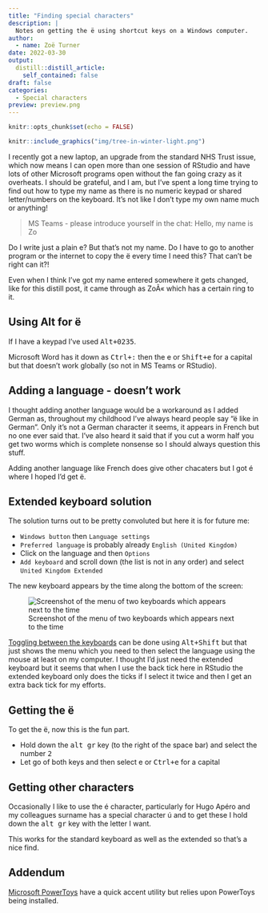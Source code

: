 ```yaml
---
title: "Finding special characters"
description: |
  Notes on getting the ë using shortcut keys on a Windows computer.
author:
  - name: Zoë Turner
date: 2022-03-30
output:
  distill::distill_article:
    self_contained: false
draft: false
categories:
  - Special characters
preview: preview.png  
---
```



```r
knitr::opts_chunk$set(echo = FALSE)
```

```r
knitr::include_graphics("img/tree-in-winter-light.png")
```

I recently got a new laptop, an upgrade from the standard NHS Trust issue, which now means I can open more than one session of RStudio and have lots of other Microsoft programs open without the fan going crazy as it overheats. I should be grateful, and I am, but I've spent a long time trying to find out how to type my name as there is no numeric keypad or shared letter/numbers on the keyboard. It's not like I don't type my own name much or anything!

> MS Teams - please introduce yourself in the chat:
> Hello, my name is Zo

Do I write just a plain e? But that's not my name. Do I have to go to another program or the internet to copy the ë every time I need this? That can't be right can it?! 

Even when I think I've got my name entered somewhere it gets changed, like for this distill post, it came through as ZoÃ« which has a certain ring to it.

## Using Alt for ë

If I have a keypad I've used <kbd>Alt+0235</kbd>. 

Microsoft Word has it down as <kbd>Ctrl+:</kbd> then the e or <kbd>Shift+e</kbd> for a capital but that doesn't work globally (so not in MS Teams or RStudio).

## Adding a language - doesn't work

I thought adding another language would be a workaround as I added German as, throughout my childhood I've always heard people say "ë like in German". Only it's not a German character it seems, it appears in French but no one ever said that. I've also heard it said that if you cut a worm half you get two worms which is complete nonsense so I should always question this stuff.

Adding another language like French does give other chacaters but I got é where I hoped I'd get ë.

## Extended keyboard solution

The solution turns out to be pretty convoluted but here it is for future me:

* `Windows button` then `Language settings`
* `Preferred language` is probably already `English (United Kingdom)`
* Click on the language and then `Options`
* `Add keyboard` and scroll down (the list is not in any order) and select `United Kingdom Extended`

The new keyboard appears by the time along the bottom of the screen:

![Screenshot of the menu of two keyboards which appears next to the time](img/keyboards-menu.png)

[Toggling between the keyboards](https://support.microsoft.com/en-us/office/switch-between-languages-using-the-language-bar-1c2242c0-fe15-4bc3-99bc-535de6f4f258#:~:text=Keyboard%20shortcut%3A%20To%20switch%20between,of%20the%20active%20keyboard%20layout.) can be done using <kbd>Alt+Shift</kbd> but that just shows the menu which you need to then select the language using the mouse at least on my computer. I thought I'd just need the extended keyboard but it seems that when I use the back tick here in RStudio the extended keyboard only does the ticks if I select it twice and then I get an extra back tick for my efforts.

## Getting the ë

To get the ë, now this is the fun part.

* Hold down the <kbd>alt gr</kbd> key (to the right of the space bar) and select the number <kbd>2</kbd>
* Let go of both keys and then select e or <kbd>Ctrl+e</kbd> for a capital

## Getting other characters

Occasionally I like to use the é character, particularly for Hugo Apéro and my colleagues surname has a special character ú and to get these I hold down the <kbd>alt gr</kbd> key with the letter I want.

This works for the standard keyboard as well as the extended so that's a nice find.

## Addendum

[Microsoft PowerToys](https://learn.microsoft.com/en-us/windows/powertoys/quick-accent) have a quick accent utility but relies upon PowerToys being installed.